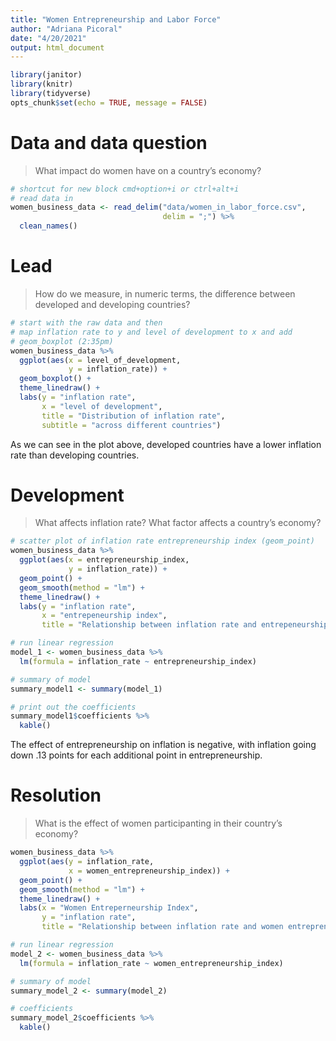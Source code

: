 ```yaml
---
title: "Women Entrepreneurship and Labor Force"
author: "Adriana Picoral"
date: "4/20/2021"
output: html_document
---
```


```r
library(janitor)
library(knitr)
library(tidyverse)
opts_chunk$set(echo = TRUE, message = FALSE)
```

# Data and data question

> What impact do women have on a country's economy?

```r
# shortcut for new block cmd+option+i or ctrl+alt+i
# read data in
women_business_data <- read_delim("data/women_in_labor_force.csv",
                                  delim = ";") %>%
  clean_names()
```

# Lead

> How do we measure, in numeric terms, the difference between developed and developing countries?

```r
# start with the raw data and then
# map inflation rate to y and level of development to x and add
# geom_boxplot (2:35pm)
women_business_data %>%
  ggplot(aes(x = level_of_development,
             y = inflation_rate)) +
  geom_boxplot() +
  theme_linedraw() +
  labs(y = "inflation rate",
       x = "level of development",
       title = "Distribution of inflation rate",
       subtitle = "across different countries")

```

As we can see in the plot above, developed countries have a lower inflation rate than developing countries.

# Development

> What affects inflation rate? What factor affects a country's economy?

```r
# scatter plot of inflation rate entrepreneurship index (geom_point)
women_business_data %>%
  ggplot(aes(x = entrepreneurship_index,
             y = inflation_rate)) +
  geom_point() +
  geom_smooth(method = "lm") +
  theme_linedraw() +
  labs(y = "inflation rate",
       x = "entrepeneurship index",
       title = "Relationship between inflation rate and entrepeneurship")

```


```r
# run linear regression
model_1 <- women_business_data %>%
  lm(formula = inflation_rate ~ entrepreneurship_index) 

# summary of model
summary_model1 <- summary(model_1)

# print out the coefficients
summary_model1$coefficients %>%
  kable()
```

The effect of entrepreneurship on inflation is negative, with inflation going down .13 points for each additional point in entrepreneurship.

# Resolution

> What is the effect of women participanting in their country's economy?

```r
women_business_data %>%
  ggplot(aes(y = inflation_rate,
             x = women_entrepreneurship_index)) +
  geom_point() +
  geom_smooth(method = "lm") +
  theme_linedraw() +
  labs(x = "Women Entreperneurship Index",
       y = "inflation rate",
       title = "Relationship between inflation rate and women entrepreneurship")
```

```r
# run linear regression
model_2 <- women_business_data %>%
  lm(formula = inflation_rate ~ women_entrepreneurship_index)

# summary of model
summary_model_2 <- summary(model_2)

# coefficients
summary_model_2$coefficients %>%
  kable()
```



